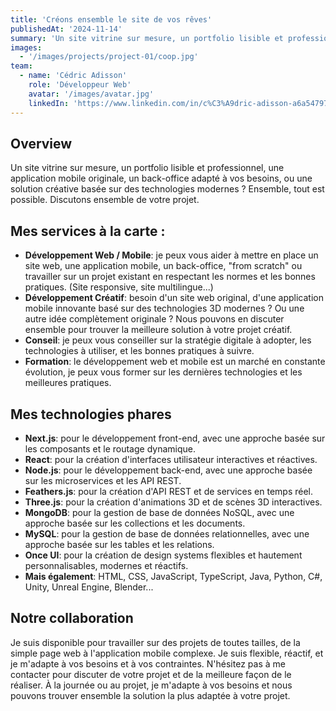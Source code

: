 ```yaml
---
title: 'Créons ensemble le site de vos rêves'
publishedAt: '2024-11-14'
summary: 'Un site vitrine sur mesure, un portfolio lisible et professionnel, une application mobile originale, un back-office adapté à vos besoins, ou une solution créative basée sur des technologies modernes ? Ensemble, tout est possible. Discutons ensemble de votre projet.'
images:
  - '/images/projects/project-01/coop.jpg'
team:
  - name: 'Cédric Adisson'
    role: 'Développeur Web'
    avatar: '/images/avatar.jpg'
    linkedIn: 'https://www.linkedin.com/in/c%C3%A9dric-adisson-a6a54797/'
---
```


## Overview

Un site vitrine sur mesure, un portfolio lisible et professionnel, une application mobile originale, un back-office adapté à vos besoins, ou une solution créative basée sur des technologies modernes ? Ensemble, tout est possible. Discutons ensemble de votre projet.

## Mes services à la carte :

- **Développement Web / Mobile**: je peux vous aider à mettre en place un site web, une application mobile, un back-office, "from scratch" ou travailler sur un projet existant en respectant les normes et les bonnes pratiques. (Site responsive, site multilingue...)
- **Développement Créatif**: besoin d'un site web original, d'une application mobile innovante basé sur des technologies 3D modernes ? Ou une autre idée complètement originale ? Nous pouvons en discuter ensemble pour trouver la meilleure solution à votre projet créatif.
- **Conseil**: je peux vous conseiller sur la stratégie digitale à adopter, les technologies à utiliser, et les bonnes pratiques à suivre.
- **Formation**: le développement web et mobile est un marché en constante évolution, je peux vous former sur les dernières technologies et les meilleures pratiques.

## Mes technologies phares

- **Next.js**: pour le développement front-end, avec une approche basée sur les composants et le routage dynamique.
- **React**: pour la création d'interfaces utilisateur interactives et réactives.
- **Node.js**: pour le développement back-end, avec une approche basée sur les microservices et les API REST.
- **Feathers.js**: pour la création d'API REST et de services en temps réel.
- **Three.js**: pour la création d'animations 3D et de scènes 3D interactives.
- **MongoDB**: pour la gestion de base de données NoSQL, avec une approche basée sur les collections et les documents.
- **MySQL**: pour la gestion de base de données relationnelles, avec une approche basée sur les tables et les relations.
- **Once UI**: pour la création de design systems flexibles et hautement personnalisables, modernes et réactifs.
- **Mais également**: HTML, CSS, JavaScript, TypeScript, Java, Python, C#, Unity, Unreal Engine, Blender...

## Notre collaboration

Je suis disponible pour travailler sur des projets de toutes tailles, de la simple page web à l'application mobile complexe. Je suis flexible, réactif, et je m'adapte à vos besoins et à vos contraintes. N'hésitez pas à me contacter pour discuter de votre projet et de la meilleure façon de le réaliser.
À la journée ou au projet, je m'adapte à vos besoins et nous pouvons trouver ensemble la solution la plus adaptée à votre projet.
